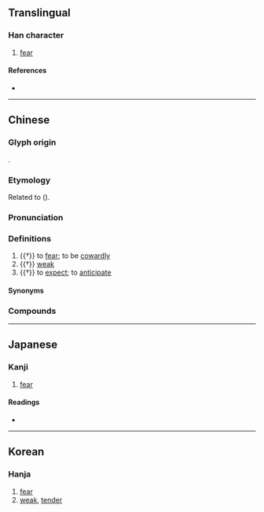 {{character info/new}}
==Translingual==

===Han character===
{{Han char|rn=61|rad=心|as=06|sn=9|four=91011|canj=PSMG|ids=⿰忄匡}}

# [[fear]]

====References====
* {{Han ref|kx=0383.280|dkj=10529|dj=0714.040|hdz=42293.110|uh=6047|ud=24647|bh=CEC6|bd=52934}}

----

==Chinese==
{{zh-forms}}

===Glyph origin===
{{Han etym}}
{{Han compound|心|匡|ls=psc|c1=s|c2=p|t1=heart}}.

===Etymology===
Related to {{och-l|懼|to fear}} ({{zh-ref|Schuessler, 2007}}).

===Pronunciation===
{{zh-pron
|m=kuāng
|c=hong1
|mc=y
|oc=y
|cat=v,a
}}

===Definitions===
{{zh-hanzi}}

# {{†}} to [[fear]]; to be [[cowardly]]
# {{†}} [[weak]]
# {{†}} to [[expect]]; to [[anticipate]]

====Synonyms====
{{zh-dial|害怕}}

===Compounds===
{{zh-der|恇怯|恇駭|恇懼|恇擾}}

----

==Japanese==

===Kanji===
{{ja-kanji|grade=|rs=心06}}

# [[fear]]

====Readings====
* {{ja-readings|on=[[きょう]] (kyō), [[こう]] (kō)|kun=[[つね]] (tsune), [[おそれる]] (osoreru), 【古語】[[おづ]] (ozu)/[[おじける]] (ojikeru)}}

----

==Korean==

===Hanja===
{{ko-hanja|hangeul=광|eumhun=|rv=gwang|mr=kwang|y=kwang}}

# [[fear]]
# [[weak]], [[tender]]